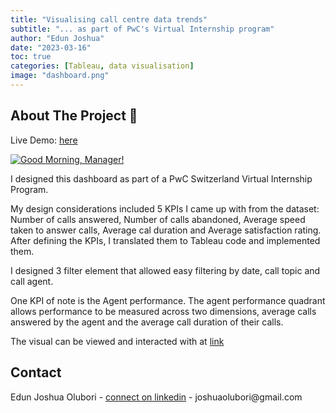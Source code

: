 ```yaml
---
title: "Visualising call centre data trends"
subtitle: "... as part of PwC's Virtual Internship program"
author: "Edun Joshua"
date: "2023-03-16"
toc: true
categories: [Tableau, data visualisation]
image: "dashboard.png"
---
```


## About The Project 🍪

Live Demo: [here](https://public.tableau.com/app/profile/joshua1294/viz/pwc-call-centre-trends/Dashboard)

<div>

::: {#viz1704583120576 .tableauPlaceholder style="position: relative"}
<noscript><a href='#'><img src="https://public.tableau.com/static/images/pw/pwc-call-centre-trends/Dashboard/1_rss.png" alt="Good Morning, Manager! " style="border: none"/></a></noscript>

<object class="tableauViz" style="display:none;">

<param name='host_url' value='https%3A%2F%2Fpublic.tableau.com%2F' /> <param name='embed_code_version' value='3' /> <param name='site_root' value='' /><param name='name' value='pwc-call-centre-trends&#47;Dashboard' /><param name='tabs' value='no' /><param name='toolbar' value='yes' /><param name='static_image' value='https:&#47;&#47;public.tableau.com&#47;static&#47;images&#47;pw&#47;pwc-call-centre-trends&#47;Dashboard&#47;1.png' /> <param name='animate_transition' value='yes' /><param name='display_static_image' value='yes' /><param name='display_spinner' value='yes' /><param name='display_overlay' value='yes' /><param name='display_count' value='yes' /><param name='language' value='en-GB' />

</object>
:::

</div>

```{=html}
<script type='text/javascript'>                    var divElement = document.getElementById('viz1704583120576');                    var vizElement = divElement.getElementsByTagName('object')[0];                    if ( divElement.offsetWidth > 800 ) { vizElement.style.width='1300px';vizElement.style.height='827px';} else if ( divElement.offsetWidth > 500 ) { vizElement.style.width='1300px';vizElement.style.height='827px';} else { vizElement.style.width='100%';vizElement.style.height='1727px';}                     var scriptElement = document.createElement('script');                    scriptElement.src = 'https://public.tableau.com/javascripts/api/viz_v1.js';                    vizElement.parentNode.insertBefore(scriptElement, vizElement);                </script>
```

I designed this dashboard as part of a PwC Switzerland Virtual Internship Program.

My design considerations included 5 KPIs I came up with from the dataset: Number of calls answered, Number of calls abandoned, Average speed taken to answer calls, Average cal duration and Average satisfaction rating. After defining the KPIs, I translated them to Tableau code and implemented them.

I designed 3 filter element that allowed easy filtering by date, call topic and call agent.

One KPI of note is the Agent performance. The agent performance quadrant allows performance to be measured across two dimensions, average calls answered by the agent and the average call duration of their calls. 

The visual can be viewed and interacted with at [link](https://public.tableau.com/views/pwc-call-centre-trends/Dashboard?:language=en-GB&:display_count=n&:origin=viz_share_link)

## Contact

Edun Joshua Olubori - [connect on linkedin](https://www.linkedin.com/in/joshua-edun) - joshuaolubori\@gmail.com


